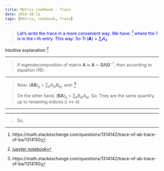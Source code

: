 ---
title: Matrix cookbook - Trace
date: 2019-10-11
tags: [Matrix, cookbook, trace]
---

\begin{equation}
\tag{11}
\operatorname{Tr}(\mathbf{A})=\sum_{i} A_{i i}
\end{equation}

> <span style="color:blue"> Let's write the trace in a more convenient way. We have: [^1]
\begin{equation}
A e_{i}=\left[\begin{array}{ccc}{a_{11}} & {\cdots} & {a_{1 n}} \\ {\vdots} & {\ddots} & {\vdots} \\ {a_{n 1}} & {\cdots} & {a_{n n}}\end{array}\right]\left[\begin{array}{c}{0} \\ {\vdots} \\ {1} \\ {\vdots} \\ {0}\end{array}\right]=\left[\begin{array}{c}{a_{i 1}} \\ {\vdots} \\ {a_{i n}}\end{array}\right]
\end{equation}
where the $1$ is in the $i$-th entry. This way:
\begin{equation}
\left\langle e_{i}, A e_{i}\right\rangle= e_{i}^{t} A e_{i}=A_{i i}
\end{equation}
So $\operatorname{Tr}(\mathbf{A})=\sum_{i}A_{ii}$</span>.

Intuitive explanation [^2]

***

\begin{equation}
\tag{12}
\operatorname{Tr}(\mathbf{A})=\sum_{i} \lambda_{i}, \quad \lambda_{i}=\operatorname{eig}(\mathbf{A})
\end{equation}

> If eigendecomposition of matrix $\mathbf{A}$ is $\mathbf{A}=\mathbf{Q} \mathbf{\Lambda} \mathbf{Q}^{-1}$, then according to equation (16):
\begin{align}
\operatorname{Tr}(\mathbf{A})&=\operatorname{Tr}(\mathbf{Q} \mathbf{\Lambda} \mathbf{Q}^{-1}) \\
&=\operatorname{Tr}(\mathbf{\Lambda} \mathbf{Q}^{-1} \mathbf{Q}) \\
&=\operatorname{Tr}(\mathbf{\Lambda}) \\
&=\sum_{i} \lambda_{i}
\end{align}

***

\begin{equation}
\tag{13}
\operatorname{Tr}(\mathbf{A})=\operatorname{Tr}\left(\mathbf{A}^{T}\right)
\end{equation}

\begin{equation}
\tag{14}
\operatorname{Tr}(\mathbf{A B})=\operatorname{Tr}(\mathbf{B A})
\end{equation}

> Now: $(\mathbf{A B})_{ij}=\sum_{k}A_{ik}B_{kj}$, and: [^3]
\begin{equation}
\operatorname{tr}(A B)=\sum_{i} \sum_{k} A_{i k} B_{k i}
\end{equation}
>
>On the other hand, $(\mathbf{B A})_{ij}=\sum_{k}B_{ik}A_{kj}$. So:
\begin{equation}
\operatorname{tr}(B A)=\sum_{i} \sum_{k} B_{i k} A_{k i}
\end{equation}
They are the same quantity, up to renaming indices $(i \leftrightarrow k)$

***

\begin{equation}
\tag{15}
\operatorname{Tr}(\mathbf{A}+\mathbf{B})=\operatorname{Tr}(\mathbf{A})+\operatorname{Tr}(\mathbf{B})
\end{equation}

\begin{equation}
\tag{16}
\operatorname{Tr}(\mathbf{A B C})=\operatorname{Tr}(\mathbf{B C A})=\operatorname{Tr}(\mathbf{C A B})
\end{equation}

***

\begin{equation}
\tag{17}
\mathbf{a}^{T} \mathbf{a}=\operatorname{Tr}\left(\mathbf{a a}^{T}\right)
\end{equation}

> \begin{align}
\mathbf{a a}^{T}&=\left[\begin{array}{c}{a_{1}} \\ {\vdots} \\ {a_{n}}\end{array}\right]\left[{a_{1}}, {\cdots}, {a_{n}}\right] \\
&=\left[\begin{array}{ccc}{a_{1}}^{2} & {\cdots} & {a_{1}a_{n}} \\ {\vdots} & {\ddots} & {\vdots} \\ {a_{n}a_{1}} & {\cdots} & {a_{n}}^{2}\end{array}\right]
\end{align}
>
> So,
\begin{equation}
\operatorname{Tr}\left(\mathbf{a a}^{T}\right) = a_{1}^{2}+\cdots+a_{n}^{2} = \mathbf{a}^{T} \mathbf{a}
\end{equation}

[^1]: https://math.stackexchange.com/questions/1314142/trace-of-ab-trace-of-ba/1314150
[^2]: [jupyter notebook](https://github.com/shengxue/Matrix-Cookbook-Notes/blob/master/1.1%20Trace/1.1%20Trace.ipynb)
[^3]: https://math.stackexchange.com/questions/1314142/trace-of-ab-trace-of-ba/1314150